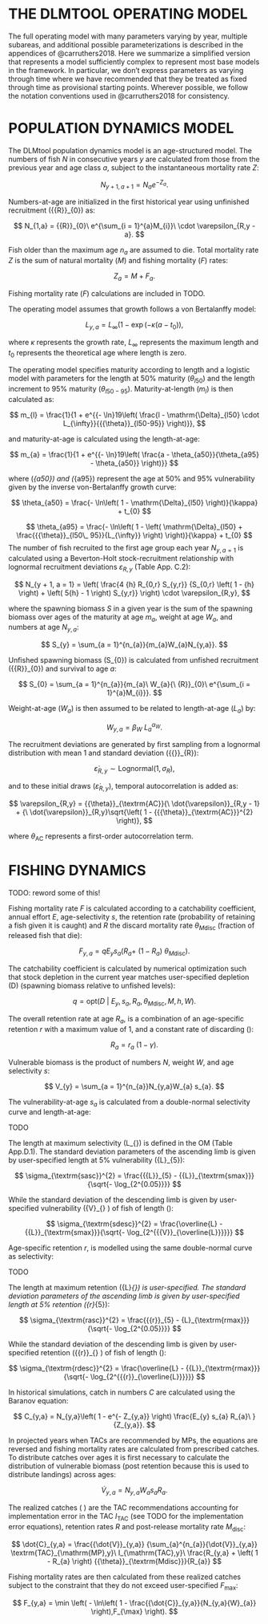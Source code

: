 # THE DLMTOOL OPERATING MODEL

<!-- *A summary of the important features of the DLMtool operating model* -->

<!-- *Draw on appendix of DLMtool paper but simplified to have one region* -->

<!-- *Not too many details; reference the paper* -->

The full operating model with many parameters varying by year, multiple subareas, and additional possible parameterizations is described in the appendices of @carruthers2018. Here we summarize a simplified version that represents a model sufficiently complex to represent most base models in the framework. In particular, we don't express parameters as varying through time where we have recommended that they be treated as fixed through time as provisional starting points. Wherever possible, we follow the notation conventions used in @carruthers2018 for consistency.

# POPULATION DYNAMICS MODEL

<!-- Last historical year, the ``current'' year is denoted by $c$. -->

The DLMtool population dynamics model is an age-structured model. The numbers of fish $N$ in consecutive years $y$ are
calculated from those from the previous year and age class $a$,
subject to the instantaneous mortality rate $Z$:

$$
N_{y + 1,a + 1} = N_{a}e^{- Z_{a}} . 
$$

Numbers-at-age are initialized in the first historical year using unfinished recruitment \({{R}}_{0}\) as:

$$
N_{1,a} = {{R}}_{0}\ e^{\sum_{i = 1}^{a}M_{i}}\ \cdot \varepsilon_{R,y - a}.
$$

Fish older than the maximum age $n_a$ are assumed to die. Total mortality rate $Z$ is the sum of natural mortality ($M$) and fishing mortality ($F$) rates:

$$
Z_{a} = M + F_{a}.
$$

Fishing mortality rate ($F$) calculations are included in TODO.

The operating model assumes that growth follows a von Bertalanffy model:

$$
L_{y,a} = L_{\infty}\left( 1 - \exp( - \kappa(a - t_{0} \right)),
$$

where ${\kappa}$ represents the growth rate, $L_{\infty}$ represents the maximum length and $t_0$ represents the theoretical age where length is zero.

The operating model specifies maturity according to length
and a logistic model with parameters for the length at 50% maturity ($\theta_{l50}$) and the length increment to 95% maturity ($\theta_{l50-95}$). Maturity-at-length ($m_l$) is then calculated as:

$$
m_{l} = \frac{1}{1 + e^{{- \ln}19\left( \frac{l - \mathrm{\Delta}_{l50} \cdot L_{\infty}}{{{\theta}}_{l50-95}} \right)}},
$$

and maturity-at-age is calculated using the length-at-age:

$$
m_{a} = \frac{1}{1 + e^{{- \ln}19\left( \frac{a - \theta_{a50}}{\theta_{a95} - \theta_{a50}} \right)}}
$$

where \(\theta_{a50}\) and \(\theta_{a95}\) represent the age at 50% and 95% vulnerability given by the inverse von-Bertalanffy growth curve:

$$
\theta_{a50} = \frac{- \ln\left( 1 - \mathrm{\Delta}_{l50} \right)}{\kappa} + t_{0}
$$

$$
\theta_{a95} = \frac{- \ln\left( 1 - \left( \mathrm{\Delta}_{l50} + \frac{{{\theta}}_{l50\_ 95}}{L_{\infty}} \right) \right)}{\kappa} + t_{0}
$$
The number of fish recruited to the first age group each year $N_{y,a=1}$
is calculated using a Beverton-Holt stock-recruitment relationship with
lognormal recruitment deviations $\varepsilon_{R,y}$ (Table App.
C.2):

$$
N_{y + 1, a = 1} = \left( \frac{4 {h} R_{0,r} S_{y,r}} {S_{0,r}  \left( 1 - {h} \right) + \left( 5{h} - 1 \right) S_{y,r}} \right) \cdot \varepsilon_{R,y},
$$

where the spawning biomass $S$ in a given year is the
sum of the spawning biomass over ages of the maturity at age $m_a$, weight at age
$W_a$, and numbers at age $N_{y,a}$:

$$
S_{y} = \sum_{a = 1}^{n_{a}}{m_{a}W_{a}N_{y,a}}.
$$

Unfished spawning biomass
\(S_{0}\) is calculated from unfished recruitment
\({{R}}_{0}\) and survival to age $a$:

$$
S_{0} = \sum_{a = 1}^{n_{a}}{m_{a}\ W_{a}{\ {R}}_{0}\ e^{\sum_{i = 1}^{a}M_{i}}}.
$$

Weight-at-age ($W_a$) is then assumed to be related to length-at-age ($L_a$) by:

$$
W_{y,a} = \beta_{W}\ {L_{a}}^{\alpha_{W}}.
$$

The recruitment deviations are generated by first sampling from a lognormal distribution with mean $1$ and standard deviation \({{\sigma}}_{R}\):

$$
{\dot{\varepsilon}}_{R,y}\sim \mathrm{Lognormal}\left( 1,{{\sigma}}_{R} \right),
$$

and to these initial draws ($\dot{\varepsilon}_{R,y}$), temporal autocorrelation is added as:

$$
\varepsilon_{R,y} = {{\theta}}_{\textrm{AC}}{\ \dot{\varepsilon}}_{R,y - 1} + {\ \dot{\varepsilon}}_{R,y}\sqrt{\left( 1 - {{{\theta}}_{\textrm{AC}}}^{2} \right)},
$$

where $\theta_{\mathrm{AC}}$ represents a first-order autocorrelation term.

# FISHING DYNAMICS

TODO: reword some of this!

Fishing mortality rate $F$ is calculated according to a catchability coefficient, annual effort $E$, age-selectivity $s$, the retention rate (probability of retaining a fish given it is caught) and $R$ the discard mortality rate $\theta_{M \textrm{disc}}$ (fraction of released fish that die):

$$
F_{y,a} = q E_y  s_{a} \left( R_{a} + \ \left( 1 - R_{a} \right)\ {\theta}_{M \textrm{disc}} \right).
$$

The catchability coefficient is calculated by numerical optimization such that stock depletion in the current year matches user-specified depletion \(D\) (spawning biomass relative to unfished levels):

$$
q = \textrm{opt}\left( D\ \vert \ E_{y}, s_{a}, R_{a}, {\theta}_{M \textrm{disc}}, M, {h}, W \right).
$$

The overall retention rate at age $R_a$, is a combination of an age-specific retention $r$ with a maximum value of $1$, and a constant rate of discarding \(\gamma\):

$$
R_{a} = r_{a}\ (1 - \gamma).
$$

Vulnerable biomass is the product of numbers $N$, weight $W$, and age selectivity $s$:

$$
V_{y} = \sum_{a = 1}^{n_{a}}N_{y,a}W_{a} s_{a}.
$$

The vulnerability-at-age $s_{a}$ is calculated from a double-normal selectivity curve and length-at-age:

TODO

<!-- s_{y,a} = \left\{ \begin{matrix} -->
<!-- 2^{- \ \frac{{(L_{y,a} - {\widetilde{L}}_{\textrm{smax}})}^{2}}{\sigma_{\textrm{sasc}}^{2}}} & L_{y,a} \leq {\widetilde{L}}_{\textrm{smax}} \\ -->
<!-- 2^{- \ \frac{{(L_{y,a} - {\widetilde{L}}_{\textrm{smax}})}^{2}}{\sigma_{\textrm{sdesc}}^{2}}} & L_{y,a} > {\widetilde{L}}_{\textrm{smax}} \\ -->
<!-- \end{matrix} \right -->

The length at maximum selectivity \(L_{\textrm{smax}}\) is
defined in the OM (Table App.D.1). The standard deviation parameters of the
ascending limb is given by user-specified length at 5%
vulnerability \({L}_{5}\):

$$
\sigma_{\textrm{sasc}}^{2} = \frac{{{L}}_{5} - {{L}}_{\textrm{smax}}}{\sqrt{- \log_{2^{0.05}}}}
$$

While the standard deviation of the descending limb is given by user-specified vulnerability \({V}_{\overline{L}} \) of fish of
length \(\overline{L}\):

$$
\sigma_{\textrm{sdesc}}^{2} = \frac{\overline{L} - {{L}}_{\textrm{smax}}}{\sqrt{- \log_{2^{{{V}}_{\overline{L}}}}}}
$$

Age-specific retention $r$, is modelled using the same double-normal curve as selectivity:

TODO
<!-- \(r_{y,a} = \left\{ \begin{matrix} -->
<!-- 2^{- \ \frac{{(L_{y,a} - {\widetilde{L}}_{\textrm{rmax}})}^{2}}{\sigma_{\textrm{rasc}}^{2}}} & L_{y,a} \leq {\widetilde{L}}_{\textrm{rmax}} \\ -->
<!-- 2^{- \ \frac{{(L_{y,a} - {\widetilde{L}}_{\textrm{rmax}})}^{2}}{\sigma_{\textrm{rdesc}}^{2}}} & L_{y,a} > {\widetilde{L}}_{\textrm{rmax}} \\ -->
<!-- \end{matrix} \right.\ \) -->


The length at maximum retention \({L}_{\textrm{rmax}}\) is
user-specified. The standard deviation parameters of the
ascending limb is given by user-specified length at 5% retention
\({r}_{5}\):

$$
\sigma_{\textrm{rasc}}^{2} = \frac{{{r}}_{5} - {L}_{\textrm{rmax}}}{\sqrt{- \log_{2^{0.05}}}}
$$

While the standard deviation of the descending limb is given by
user-specified retention \({{r}}_{\overline{L}} \) of fish of
length \(\overline{L}\):

$$
\sigma_{\textrm{rdesc}}^{2} = \frac{\overline{L} - {{L}}_{\textrm{rmax}}}{\sqrt{- \log_{2^{{{r}}_{\overline{L}}}}}}
$$

In historical simulations, catch in numbers $C$ are calculated
using the Baranov equation:

$$
C_{y,a} = N_{y,a}\left( 1 - e^{- Z_{y,a}} \right) \frac{E_{y} s_{a} R_{a}\ }{Z_{y,a}}.
$$

In projected years when TACs are recommended by MPs, the equations are reversed and fishing mortality rates are calculated from prescribed catches. To distribute catches over ages it is first necessary to calculate the distribution of vulnerable biomass (post retention because this is used to distribute landings) across ages:

$$
{\dot{V}}_{y,a} = N_{y,a} W_{a} s_{a} R_{a}.
$$

The realized catches \(\dot{C}\ \) are the TAC recommendations accounting
for implementation error in the TAC $I_\textrm{TAC}$ (see TODO for the implementation error equations), retention rates $R$ and post-release mortality rate $M_{\textrm{disc}}$:

$$
\dot{C}_{y,a} = \frac{{\dot{V}}_{y,a}} {\sum_{a}^{n_{a}}{\dot{V}}_{y,a}}
\textrm{TAC}_{\mathrm{MP},y}\ I_{\mathrm{TAC},y}\
\frac{R_{y,a} + \left( 1 - R_{a} \right)
{{\theta}}_{\textrm{Mdisc}}}{R_{a}}
$$

Fishing mortality rates are then calculated from these realized catches
subject to the constraint that they do not exceed user-specified
${F_\textrm{max}}$:

$$
F_{y,a} = \min \left( - \ln\left( 1 - \frac{{\dot{C}}_{y,a}}{N_{y,a}{W}_{a}} \right),F_{\max} \right).
$$
